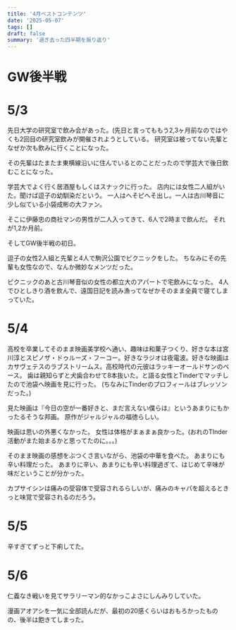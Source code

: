 ```yaml
---
title: '4月ベストコンテンツ'
date: '2025-05-07'
tags: []
draft: false
summary: '過ぎ去った四半期を振り返り'
---
```

# GW後半戦

# 5/3
先日大学の研究室で飲み会があった。(先日と言ってももう2,3ヶ月前なのではやくも2回目の研究室飲みが開催されようとしている。
研究室は被ってない先輩となぜか次も飲みに行くことになった。

その先輩はたまたま東横線沿いに住んでいるとのことだったので学芸大で後日飲むことになった。

学芸大でよく行く居酒屋もしくはスナックに行った。
店内には女性二人組がいた。聞けば逗子の幼馴染だという。
一人はへそピへそ出し。一人は古川琴音に少し似ている小袋成彬の大ファン。

そこに伊藤忠の商社マンの男性が二人入ってきて、6人で2時まで飲んだ。
それが1,2か月前。

そしてGW後半戦の初日。

逗子の女性2人組と先輩と4人で駒沢公園でピクニックをした。
ちなみにその先輩も女性なので、なんか微妙なメンツだった。

ピクニックのあと古川琴音似の女性の都立大のアパートで宅飲みになった。
4人でひとしきり酒を飲んで、遠国日記を読み漁ってなぜかそのまま全員で寝てしまっていた。

# 5/4
高校を卒業してそのまま映画美学校へ通い、趣味は和菓子つくり、好きな本は宮川淳とスピノザ・ドゥルーズ・フーコー。好きなラジオは夜電波。好きな映画はカサヴェテスのラブストリームス。高校時代の元彼はラッキーオールドサンのベース。
歯は親知らずと犬歯合わせて8本抜いた。と語る女性とTinderでマッチしたので池袋へ映画を見に行った。
(ちなみにTinderのプロフィールはブレッソンだった。)

見た映画は『今日の空が一番好きと、まだ言えない僕らは』というあまりにもかったるそうな邦画。
原作がジャルジャルの福徳らしい。

映画は思いの外悪くなかった。
女性は体格がまぁまぁ良かった。(おれのTInder活動がまた始まるかと思ってたのに。。。)

そのまま映画の感想をぶつくさ言いながら、池袋の中華を食べた。
あまりにも辛い料理だった。
あまりに辛い、あまりにも辛い料理過ぎて、はじめて辛味が味だということが分かった。

カプサイシンは痛みの受容体で受容されるらしいが、痛みのキャパを超えるときっと味覚で受容されるのだろう。

# 5/5
辛すぎてずっと下痢してた。

# 5/6
仁義なき戦いを見てサラリーマン的なかっこよさにしんみりしていた。

漫画アオアシを一気に全部読んだが、最初の20感くらいはおもろかったものの、後半は飽きてしまった。
